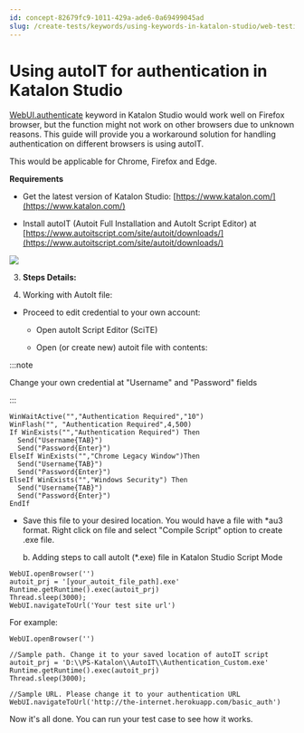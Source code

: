 ```yaml
---
id: concept-82679fc9-1011-429a-ade6-0a69499045ad
slug: /create-tests/keywords/using-keywords-in-katalon-studio/web-testing/using-autoit-for-authentication-in-katalon-studio
---
```


# Using autoIT for authentication in Katalon Studio

[WebUI.authenticate](https://docs.katalon.com/display/KD/%5BWebUI%5D+Authenticate) keyword in Katalon Studio would work well on Firefox browser, but the function might not work on other browsers due to unknown reasons. This guide will provide you a workaround solution for handling authentication on different browsers is using autoIT.

This would be applicable for Chrome, Firefox and Edge.

**Requirements**

-   Get the latest version of Katalon Studio: [https://www.katalon.com/](https://www.katalon.com/)

-   Install autoIT \(Autoit Full Installation and AutoIt Script Editor\) at [https://www.autoitscript.com/site/autoit/downloads/](https://www.autoitscript.com/site/autoit/downloads/)


<img src="https://github.com/katalon-studio/docs-images/raw/master/katalon-studio/docs/using-autoit-for-authentication-in-katalon-studio/wpMJM58XL4bJUF-zmJZPMKebEtKP5jEyWJJpawmha20-V2RugS" />

3. **Steps Details:**

1.  Working with AutoIt file:

-   Proceed to edit credential to your own account:

    -   Open autoIt Script Editor \(SciTE\)

    -   Open \(or create new\) autoit file with contents:



:::note

Change your own credential at "Username" and "Password" fields

:::

```language-java
WinWaitActive("","Authentication Required","10")
WinFlash("", "Authentication Required",4,500)
If WinExists("","Authentication Required") Then
  Send("Username{TAB}")
  Send("Password{Enter}")
ElseIf WinExists("","Chrome Legacy Window")Then
  Send("Username{TAB}")
  Send("Password{Enter}")
ElseIf WinExists("","Windows Security") Then
  Send("Username{TAB}")
  Send("Password{Enter}")
EndIf

```

-   Save this file to your desired location. You would have a file with \*au3 format. Right click on file and select "Compile Script" option to create .exe file.

    b. Adding steps to call autoIt \(\*.exe\) file in Katalon Studio Script Mode


```
WebUI.openBrowser('') 
autoit_prj = '[your_autoit_file_path].exe' 
Runtime.getRuntime().exec(autoit_prj) 
Thread.sleep(3000);
WebUI.navigateToUrl('Your test site url')

```

For example:

```
WebUI.openBrowser('')
 
//Sample path. Change it to your saved location of autoIT script
autoit_prj = 'D:\\PS-Katalon\\AutoIT\\Authentication_Custom.exe'
Runtime.getRuntime().exec(autoit_prj)
Thread.sleep(3000);
 
//Sample URL. Please change it to your authentication URL
WebUI.navigateToUrl('http://the-internet.herokuapp.com/basic_auth')

```

Now it's all done. You can run your test case to see how it works.
